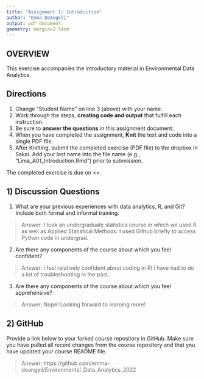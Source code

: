 ```yaml
---
title: "Assignment 1: Introduction"
author: "Emma DeAngeli"
output: pdf_document
geometry: margin=2.54cm
---
```


## OVERVIEW

This exercise accompanies the introductory material in Environmental Data Analytics. 

## Directions
1. Change "Student Name" on line 3 (above) with your name.
3. Work through the steps, **creating code and output** that fulfill each instruction.
4. Be sure to **answer the questions** in this assignment document.
6. When you have completed the assignment, **Knit** the text and code into a single PDF file.
8. After Knitting, submit the completed exercise (PDF file) to the dropbox in Sakai. Add your last name into the file name (e.g., "Lima_A01_Introduction.Rmd") prior to submission.

The completed exercise is due on <>.

## 1) Discussion Questions

1. What are your previous experiences with data analytics, R, and Git? Include both formal and informal training.

> Answer: I took an undergraduate statistics course in which we used R as well as Applied Statistical Methods. I used Github briefly to access Python code in undergrad.

2. Are there any components of the course about which you feel confident?

> Answer: I feel relatively confident about coding in R! I have had to do a lot of troubleshooting in the past.

3. Are there any components of the course about which you feel apprehensive?

> Answer: Nope! Looking forward to learning more!


## 2) GitHub

Provide a link below to your forked course repository in GitHub. Make sure you have pulled all recent changes from the course repository  and that you have updated your course README file. 

> Answer: https://github.com/emma-deangeli/Environmental_Data_Analytics_2022


